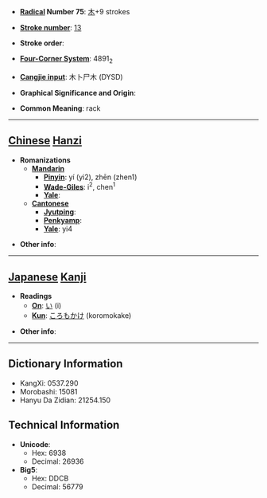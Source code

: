 * '''[[Wiktionary:Chinese radical index| Radical]] Number 75''': [[Wiktionary:Chinese radical index 木|木]]+9 strokes

* '''[[Wiktionary:Chinese total strokes index|Stroke number]]''': [[Wiktionary:Chinese total strokes index 13|13]]

* '''Stroke order''': 

* '''[[Wiktionary:Chinese four corner index|Four-Corner System]]''': 4891<sub>2</sub>

* '''[[Wiktionary:Chinese Cangjie index|Cangjie input]]''': 木卜尸木 (DYSD)

* '''Graphical Significance and Origin''': 

* '''Common Meaning''': rack

----

== [[Chinese]] [[Hanzi]] ==

* '''Romanizations'''
** '''[[Mandarin]]'''
*** '''[[Pinyin]]''': yí (yi2), zhēn (zhen1)
*** '''[[Wade-Giles]]''': i<sup>2</sup>, chen<sup>1</sup>
*** '''[[Yale]]''': 
** '''[[Cantonese]]'''
*** '''[[Jyutping]]''':
*** '''[[Penkyamp]]''': 
*** '''[[Yale]]''': yi4

* '''Other info''': 

----

== [[Japanese]] [[Kanji]] ==

* '''Readings'''
** '''[[On]]''': [[い]] (i)
** '''[[Kun]]''': [[ころもかけ]] (koromokake)

* '''Other info''':  

----

== Dictionary Information ==

* KangXi: 0537.290
* Morobashi: 15081
* Hanyu Da Zidian: 21254.150

== Technical Information ==

* '''Unicode''':
** Hex: 6938
** Decimal: 26936
* '''Big5''':
** Hex: DDCB
** Decimal: 56779